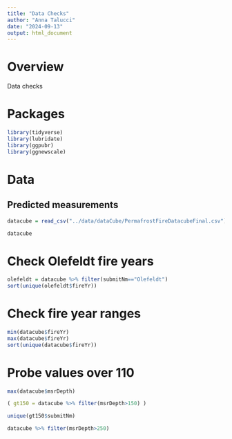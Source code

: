 ```yaml
---
title: "Data Checks"
author: "Anna Talucci"
date: "2024-09-13"
output: html_document
---
```


# Overview

Data checks


# Packages

```r
library(tidyverse)
library(lubridate)
library(ggpubr)
library(ggnewscale)
```

# Data

## Predicted measurements
```r
datacube = read_csv("../data/dataCube/PermafrostFireDatacubeFinal.csv")
```

```r
datacube
```

# Check Olefeldt fire years

```r
olefeldt = datacube %>% filter(submitNm=="Olefeldt") 
sort(unique(olefeldt$fireYr))
```

# Check fire year ranges

```r
min(datacube$fireYr)
max(datacube$fireYr)
sort(unique(datacube$fireYr))
```

# Probe values over 110

```r
max(datacube$msrDepth)
```

```r
( gt150 = datacube %>% filter(msrDepth>150) )

unique(gt150$submitNm)
```

```r
datacube %>% filter(msrDepth>250)
```